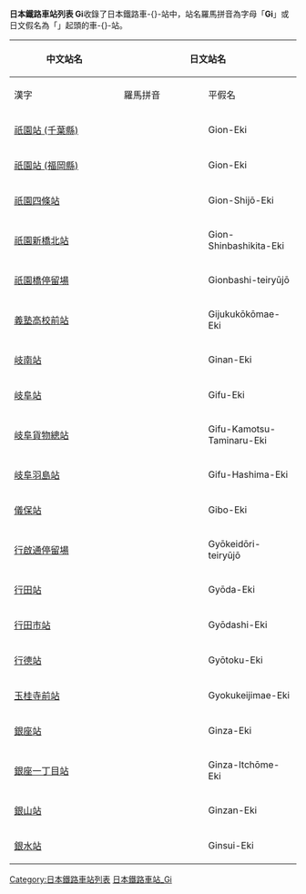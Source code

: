 {{noteTA
|1=車站=>zh-cn:站;
|2=車站=>zh-hk:站;車站=>zh-mo:站;
}}
{{ListTOC Japan Romaji}}
<br>
{{ListTOC Japan Hiragana}}
'''日本鐵路車站列表 Gi'''收錄了日本鐵路車-{}-站中，站名羅馬拼音為字母「'''Gi'''」或日文假名為「'''{{lang|ja|ぎ}}'''」起頭的車-{}-站。

{| class="wikitable" border="1"
|-
! rowspan="2" width="200"| 中文站名
! colspan="3"| 日文站名
! rowspan="2" width="300"| 所屬業者/路線
|-
! width="150"| 漢字
! width="150"| 羅馬拼音
! width="150"| 平假名
|-
| [[祇園站_(千葉縣)|祇園站 (千葉縣)]]
| {{lang|ja|祇園駅}}
| Gion-Eki
| {{lang|ja|ぎおんえき}}
| 東日本旅客鐵道久留里線
|-
| [[祇園站_(福岡縣)|祇園站 (福岡縣)]]
| {{lang|ja|祇園駅}}
| Gion-Eki
| {{lang|ja|ぎおんえき}}
| 福岡市地下鐵機場線
|-
|[[祇園四條站|祇園四條站]]
|{{lang|ja|祇園四条駅}}
| Gion-Shijō-Eki
|{{lang|ja|ぎおんしじょうえき}}
|京阪本線
|-
|[[祇園新橋北站|祇園新橋北站]]
|{{lang|ja|祇園新橋北駅}}
| Gion-Shinbashikita-Eki
|{{lang|ja|ぎおんしんばしきたえき}}
|廣島高速交通廣島新交通1號線
|-
|[[祇園橋停留場|祇園橋停留場]]
|{{lang|ja|祇園橋停留場}}
| Gionbashi-teiryūjō
|{{lang|ja|ぎおんばしていりゅうじょう}}
|熊本市電3系統
|-
|[[義塾高校前站|義塾高校前站]]
|{{lang|ja|義塾高校前駅}}
| Gijukukōkōmae-Eki
|{{lang|ja|ぎじゅくこうこうまええき}}
|弘南電鐵大鱷線
|-
|[[岐南站|岐南站]]
|{{lang|ja|岐南駅}}
| Ginan-Eki
|{{lang|ja|ぎなんえき}}
|名鐵名古屋本線
|-
|[[岐阜站|岐阜站]]
|{{lang|ja|岐阜駅}}
| Gifu-Eki
|{{lang|ja|ぎふえき}}
|東海旅客鐵道東海道本線、高山本線
|-
|[[岐阜貨物總站|岐阜貨物總站]]
|{{lang|ja|岐阜貨物ターミナル駅}}
| Gifu-Kamotsu-Taminaru-Eki
|{{lang|ja|ぎふかもつたーみなるえき}}
|日本貨物鐵道東海道本線
|-
|[[岐阜羽島站|岐阜羽島站]]
|{{lang|ja|岐阜羽島駅}}
| Gifu-Hashima-Eki
|{{lang|ja|ぎふはしまえき}}
|東海旅客鐵道東海道新幹線
|-
|[[儀保站|儀保站]]
|{{lang|ja|儀保駅}}
| Gibo-Eki
|{{lang|ja|ぎぼえき}}
|沖繩都市單軌鐵路線
|-
|[[行啟通停留場|行啟通停留場]]
|{{lang|ja|行啓通停留場}}
| Gyōkeidōri-teiryūjō
|{{lang|ja|ぎょうけいどおりていりゅうじょう}}
|札幌市電
|-
|[[行田站|行田站]]
|{{lang|ja|行田駅}}
| Gyōda-Eki
|{{lang|ja|ぎょうだえき}}
|東日本旅客鐵道高崎線
|-
|[[行田市站|行田市站]]
|{{lang|ja|行田市駅}}
| Gyōdashi-Eki
|{{lang|ja|ぎょうだしえき}}
|秩父本線
|-
|[[行德站|行德站]]
|{{lang|ja|行徳駅}}
| Gyōtoku-Eki
|{{lang|ja|ぎょうとくえき}}
|東京地下鐵東西線
|-
|[[玉桂寺前站|玉桂寺前站]]
|{{lang|ja|玉桂寺前駅}}
| Gyokukeijimae-Eki
|{{lang|ja|ぎょくけいじまええき}}
|信樂高原鐵道線
|-
|[[銀座站_(日本)|銀座站]]
|{{lang|ja|銀座駅}}
| Ginza-Eki
|{{lang|ja|ぎんざえき}}
|東京地下鐵銀座線、丸之內線、日比谷線
|-
|[[銀座一丁目站|銀座一丁目站]]
|{{lang|ja|銀座一丁目駅}}
| Ginza-Itchōme-Eki
|{{lang|ja|ぎんざいっちょうめえき}}
|東京地下鐵有樂町線
|-
|[[銀山站|銀山站]]
|{{lang|ja|銀山駅}}
| Ginzan-Eki
|{{lang|ja|ぎんざんえき}}
|北海道旅客鐵道函館本線
|-
|[[銀水站|銀水站]]
|{{lang|ja|銀水駅}}
| Ginsui-Eki
|{{lang|ja|ぎんすいえき}}
|九州旅客鐵道鹿兒島本線
|}

[[Category:日本鐵路車站列表|Category:日本鐵路車站列表]]
[[Category:日本鐵路車站_Gi|]]